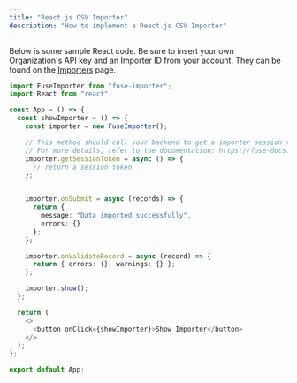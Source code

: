 ```yaml
---
title: "React.js CSV Importer"
description: "How to implement a React.js CSV Importer"
---
```


Below is some sample React code. Be sure to insert your own Organization's API key and an Importer ID from your account. They can be found on the [Importers](https://fuse.flatirons.com/account/importers) page.

```typescript
import FuseImporter from "fuse-importer";
import React from "react";

const App = () => {
  const showImporter = () => {
    const importer = new FuseImporter();

    // This method should call your backend to get a importer session token
    // For more details, refer to the documentation: https://fuse-docs.flatirons.com/getting-started/embedding#launching-an-importer
    importer.getSessionToken = async () => {
      // return a session token
    };


    importer.onSubmit = async (records) => {
      return {
        message: "Data imported successfully",
        errors: {}
      };
    };

    importer.onValidateRecord = async (record) => {
      return { errors: {}, warnings: {} };
    };

    importer.show();
  };

  return (
    <>
      <button onClick={showImporter}>Show Importer</button>
    </>
  );
};

export default App;

```


